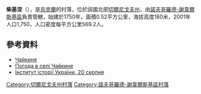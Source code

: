 {{coord|52|10|3|N|32|59|47|E|scale:100000|display=title}}

'''柴基涅'''（{{lang-uk|Чайкине}}），是[[烏克蘭|烏克蘭]]的村落，位於該國北部[[切爾尼戈夫州|切爾尼戈夫州]]，由[[諾夫哥羅德-謝韋爾斯基區|諾夫哥羅德-謝韋爾斯基區]]負責管轄，始建於1750年，面積0.52平方公里，海拔高度180米，2001年人口1,750，人口密度每平方公里569.2人。

==參考資料==
* [http://w1.c1.rada.gov.ua/pls/z7503/A005?rdat1=15.06.2015&rf7571=40712 Чайкине]
* [http://weather.in.ua/ua/chernigovskaja/27771 Погода в селі Чайкине] {{Wayback|url=http://weather.in.ua/ua/chernigovskaja/27771 |date=20160305092414 }}
* [http://www.history.org.ua/?hrono Інститут історії України, 20 серпня] {{Wayback|url=http://www.history.org.ua/?hrono |date=20160629080207 }}

[[Category:切爾尼戈夫州村落|Category:切爾尼戈夫州村落]]
[[Category:諾夫哥羅德-謝韋爾斯基區村落|Category:諾夫哥羅德-謝韋爾斯基區村落]]


{{Chernihiv-geo-stub}}
